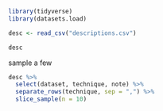 ```r
library(tidyverse)
library(datasets.load)
```

```r
desc <- read_csv("descriptions.csv")
```


```r
desc
```

sample a few

```r
desc %>% 
  select(dataset, technique, note) %>% 
  separate_rows(technique, sep = ",") %>% 
  slice_sample(n = 10)
```

